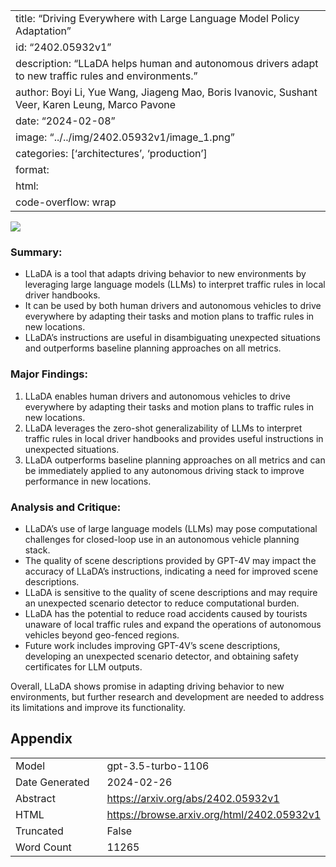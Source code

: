 
---
title: "Driving Everywhere with Large Language Model Policy Adaptation"
id: "2402.05932v1"
description: "LLaDA helps human and autonomous drivers adapt to new traffic rules and environments."
author: Boyi Li, Yue Wang, Jiageng Mao, Boris Ivanovic, Sushant Veer, Karen Leung, Marco Pavone
date: "2024-02-08"
image: "../../img/2402.05932v1/image_1.png"
categories: ['architectures', 'production']
format:
  html:
    code-overflow: wrap
---

![](../../img/2402.05932v1/image_1.png)

### Summary:
- LLaDA is a tool that adapts driving behavior to new environments by leveraging large language models (LLMs) to interpret traffic rules in local driver handbooks.
- It can be used by both human drivers and autonomous vehicles to drive everywhere by adapting their tasks and motion plans to traffic rules in new locations.
- LLaDA's instructions are useful in disambiguating unexpected situations and outperforms baseline planning approaches on all metrics.

### Major Findings:
1. LLaDA enables human drivers and autonomous vehicles to drive everywhere by adapting their tasks and motion plans to traffic rules in new locations.
2. LLaDA leverages the zero-shot generalizability of LLMs to interpret traffic rules in local driver handbooks and provides useful instructions in unexpected situations.
3. LLaDA outperforms baseline planning approaches on all metrics and can be immediately applied to any autonomous driving stack to improve performance in new locations.

### Analysis and Critique:
- LLaDA's use of large language models (LLMs) may pose computational challenges for closed-loop use in an autonomous vehicle planning stack.
- The quality of scene descriptions provided by GPT-4V may impact the accuracy of LLaDA's instructions, indicating a need for improved scene descriptions.
- LLaDA is sensitive to the quality of scene descriptions and may require an unexpected scenario detector to reduce computational burden.
- LLaDA has the potential to reduce road accidents caused by tourists unaware of local traffic rules and expand the operations of autonomous vehicles beyond geo-fenced regions.
- Future work includes improving GPT-4V's scene descriptions, developing an unexpected scenario detector, and obtaining safety certificates for LLM outputs.

Overall, LLaDA shows promise in adapting driving behavior to new environments, but further research and development are needed to address its limitations and improve its functionality.

## Appendix

|          |          |
|----------|----------|
| Model     | gpt-3.5-turbo-1106       |
| Date Generated     | 2024-02-26       |
| Abstract | [https://arxiv.org/abs/2402.05932v1](https://arxiv.org/abs/2402.05932v1)        |
| HTML     | [https://browse.arxiv.org/html/2402.05932v1](https://browse.arxiv.org/html/2402.05932v1)       |
| Truncated       | False       |
| Word Count       | 11265       |